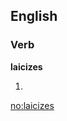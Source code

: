 
==English==

===Verb===
'''laicizes'''

# {{third-person singular of|[[laicize]]}}

[[no:laicizes]]